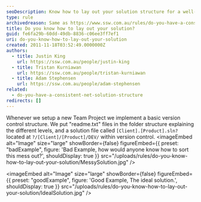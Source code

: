 ```yaml
---
seoDescription: Know how to lay out your solution structure for a well-organized and maintainable .NET project.
type: rule
archivedreason: Same as https://www.ssw.com.au/rules/do-you-have-a-consistent-net-solution-structure/
title: Do you know how to lay out your solution?
guid: fe6fa29b-60dd-49db-8836-c06ee3ff7ef1
uri: do-you-know-how-to-lay-out-your-solution
created: 2011-11-18T03:52:49.0000000Z
authors:
  - title: Justin King
    url: https://ssw.com.au/people/justin-king
  - title: Tristan Kurniawan
    url: https://ssw.com.au/people/tristan-kurniawan
  - title: Adam Stephensen
    url: https://ssw.com.au/people/adam-stephensen
related:
  - do-you-have-a-consistent-net-solution-structure
redirects: []
---
```


Whenever we setup a new Team Project we implement a basic version control structure. We put "readme.txt" files in the folder structure explaining the different levels, and a solution file called `[Client].[Product].sln?` located at `?/[Client]/[Product]/DEV/` within version control.
<imageEmbed
  alt="Image"
  size="large"
  showBorder={false}
  figureEmbed={{
    preset: "badExample",
    figure: 'Bad Example, how would anyone know how to sort this mess out?',
    shouldDisplay: true
  }}
  src="/uploads/rules/do-you-know-how-to-lay-out-your-solution/MessySolution.jpg"
/>

<imageEmbed
  alt="Image"
  size="large"
  showBorder={false}
  figureEmbed={{
    preset: "goodExample",
    figure: 'Good Example, The ideal solution.',
    shouldDisplay: true
  }}
  src="/uploads/rules/do-you-know-how-to-lay-out-your-solution/IdealSolution.jpg"
/>
